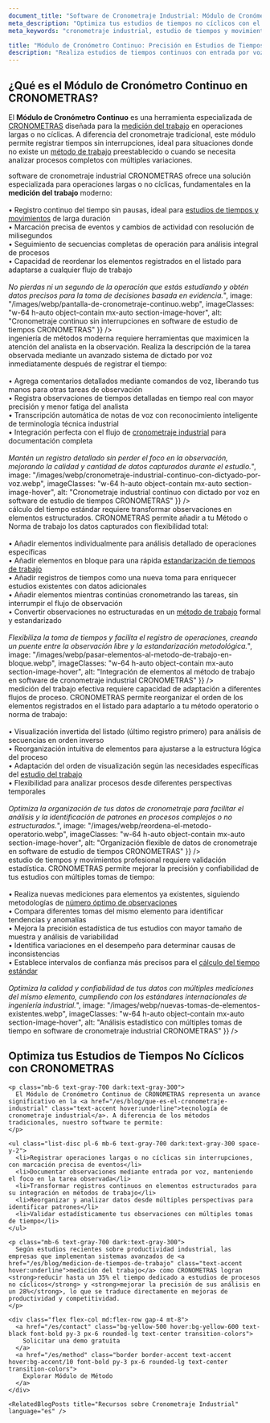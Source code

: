 ```yaml
---
document_title: "Software de Cronometraje Industrial: Módulo de Cronómetro Continuo para Estudios de Tiempos No Cíclicos | CRONOMETRAS"
meta_description: "Optimiza tus estudios de tiempos no cíclicos con el módulo de Cronómetro Continuo de CRONOMETRAS. Registra operaciones largas con entrada por voz, marcación precisa de eventos y análisis detallado para procesos sin método preestablecido."
meta_keywords: "cronometraje industrial, estudio de tiempos y movimientos, cronómetro continuo, medición del trabajo, tiempo estándar, operaciones no cíclicas, cronometraje sin interrupciones, entrada por voz, registro de eventos, software cronometraje industrial, estudios de productividad, método de trabajo, análisis de procesos, tiempos largos"

title: "Módulo de Cronómetro Continuo: Precisión en Estudios de Tiempos No Cíclicos"
description: "Realiza estudios de tiempos continuos con entrada por voz y registro detallado de eventos. Ideal para operaciones largas o no cíclicas, estudios de productividad, o cuando no existe un método de trabajo preestablecido."
---
```


<div class="bg-white dark:bg-gray-800 rounded-lg shadow-lg p-8 mb-12">
  <h2 class="text-2xl font-bold mb-4 text-gray-800 dark:text-white">¿Qué es el Módulo de Cronómetro Continuo en CRONOMETRAS?</h2>

  <p class="mb-6 text-gray-700 dark:text-gray-300">
    El <strong>Módulo de Cronómetro Continuo</strong> es una herramienta especializada de <a href="/es/features" class="text-accent hover:underline">CRONOMETRAS</a> diseñada para la <a href="/es/blog/medicion-de-tiempos-de-trabajo" class="text-accent hover:underline">medición del trabajo</a> en operaciones largas o no cíclicas. A diferencia del cronometraje tradicional, este módulo permite registrar tiempos sin interrupciones, ideal para situaciones donde no existe un <a href="/es/blog/mejores-practicas-metodo-trabajo" class="text-accent hover:underline">método de trabajo</a> preestablecido o cuando se necesita analizar procesos completos con múltiples variaciones.
  </p>
</div>

<Section
  section={{
    title: "Cronometraje Sin Interrupciones para Estudios de Tiempos Completos",
    content: "El <strong>software de cronometraje industrial</strong> CRONOMETRAS ofrece una solución especializada para operaciones largas o no cíclicas, fundamentales en la <strong>medición del trabajo</strong> moderno:<br/><br/>• Registro continuo del tiempo sin pausas, ideal para <a href='/es/blog/como-se-realiza-un-estudio-de-tiempos-y-movimientos-con-cronometro' class='text-accent hover:underline'>estudios de tiempos y movimientos</a> de larga duración<br/>• Marcación precisa de eventos y cambios de actividad con resolución de milisegundos<br/>• Seguimiento de secuencias completas de operación para análisis integral de procesos<br/>• Capacidad de reordenar los elementos registrados en el listado para adaptarse a cualquier flujo de trabajo<br/><br/><i>No pierdas ni un segundo de la operación que estás estudiando y obtén datos precisos para la toma de decisiones basada en evidencia.</i>",
    image: "/images/webp/pantalla-de-cronometraje-continuo.webp",
    imageClasses: "w-64 h-auto object-contain mx-auto section-image-hover",
    alt: "Cronometraje continuo sin interrupciones en software de estudio de tiempos CRONOMETRAS"
  }}
/>

<Section
  section={{
    title: "Entrada por Voz para Estudios de Tiempos Eficientes y Precisos",
    content: "La <strong>ingeniería de métodos</strong> moderna requiere herramientas que maximicen la atención del analista en la observación. Realiza la descripción de la tarea observada mediante un avanzado sistema de dictado por voz inmediatamente después de registrar el tiempo:<br/><br/>• Agrega comentarios detallados mediante comandos de voz, liberando tus manos para otras tareas de observación<br/>• Registra observaciones de tiempos detalladas en tiempo real con mayor precisión y menor fatiga del analista<br/>• Transcripción automática de notas de voz con reconocimiento inteligente de terminología técnica industrial<br/>• Integración perfecta con el flujo de <a href='/es/blog/etapas-del-estudio-de-tiempos-en-un-cronometraje-industrial' class='text-accent hover:underline'>cronometraje industrial</a> para documentación completa<br/><br/><i>Mantén un registro detallado sin perder el foco en la observación, mejorando la calidad y cantidad de datos capturados durante el estudio.</i>",
    image: "/images/webp/cronometraje-industrial-continuo-con-dictyado-por-voz.webp",
    imageClasses: "w-64 h-auto object-contain mx-auto section-image-hover",
    alt: "Cronometraje industrial continuo con dictado por voz en software de estudio de tiempos CRONOMETRAS"
  }}
/>

<Section
  section={{
    title: "Integración con Método de Trabajo para Estandarización de Procesos",
    content: "El <strong>cálculo del tiempo estándar</strong> requiere transformar observaciones en elementos estructurados. CRONOMETRAS permite añadir a tu Método o Norma de trabajo los datos capturados con flexibilidad total:<br/><br/>• Añadir elementos individualmente para análisis detallado de operaciones específicas<br/>• Añadir elementos en bloque para una rápida <a href='/es/blog/como-estandarizar-los-tiempos-de-trabajo-en-la-industria' class='text-accent hover:underline'>estandarización de tiempos de trabajo</a><br/>• Añadir registros de tiempos como una nueva toma para enriquecer estudios existentes con datos adicionales<br/>• Añadir elementos mientras continúas cronometrando las tareas, sin interrumpir el flujo de observación<br/>• Convertir observaciones no estructuradas en un <a href='/es/blog/diseno-del-metodo-de-trabajo' class='text-accent hover:underline'>método de trabajo</a> formal y estandarizado<br/><br/><i>Flexibiliza la toma de tiempos y facilita el registro de operaciones, creando un puente entre la observación libre y la estandarización metodológica.</i>",
    image: "/images/webp/pasar-elementos-al-metodo-de-trabajo-en-bloque.webp",
    imageClasses: "w-64 h-auto object-contain mx-auto section-image-hover",
    alt: "Integración de elementos al método de trabajo en software de cronometraje industrial CRONOMETRAS"
  }}
/>

<Section
  section={{
    title: "Organización Flexible de Datos para Análisis de Procesos Industriales",
    content: "La <strong>medición del trabajo</strong> efectiva requiere capacidad de adaptación a diferentes flujos de proceso. CRONOMETRAS permite reorganizar el orden de los elementos registrados en el listado para adaptarlo a tu método operatorio o norma de trabajo:<br/><br/>• Visualización invertida del listado (último registro primero) para análisis de secuencias en orden inverso<br/>• Reorganización intuitiva de elementos para ajustarse a la estructura lógica del proceso<br/>• Adaptación del orden de visualización según las necesidades específicas del <a href='/es/blog/objetivos-del-estudio-del-trabajo' class='text-accent hover:underline'>estudio del trabajo</a><br/>• Flexibilidad para analizar procesos desde diferentes perspectivas temporales<br/><br/><i>Optimiza la organización de tus datos de cronometraje para facilitar el análisis y la identificación de patrones en procesos complejos o no estructurados.</i>",
    image: "/images/webp/reordena-el-metodo-operatorio.webp",
    imageClasses: "w-64 h-auto object-contain mx-auto section-image-hover",
    alt: "Organización flexible de datos de cronometraje en software de estudio de tiempos CRONOMETRAS"
  }}
/>


<Section
  section={{
    title: "Análisis Estadístico Avanzado con Múltiples Tomas de Tiempo",
    content: "El <strong>estudio de tiempos y movimientos</strong> profesional requiere validación estadística. CRONOMETRAS permite mejorar la precisión y confiabilidad de tus estudios con múltiples tomas de tiempo:<br/><br/>• Realiza nuevas mediciones para elementos ya existentes, siguiendo metodologías de <a href='/es/blog/numero-de-observaciones-a-realizar-en-un-cronometraje-industrial' class='text-accent hover:underline'>número óptimo de observaciones</a><br/>• Compara diferentes tomas del mismo elemento para identificar tendencias y anomalías<br/>• Mejora la precisión estadística de tus estudios con mayor tamaño de muestra y análisis de variabilidad<br/>• Identifica variaciones en el desempeño para determinar causas de inconsistencias<br/>• Establece intervalos de confianza más precisos para el <a href='/es/blog/importancia-tiempo-estandar-productividad-rentabilidad' class='text-accent hover:underline'>cálculo del tiempo estándar</a><br/><br/><i>Optimiza la calidad y confiabilidad de tus datos con múltiples mediciones del mismo elemento, cumpliendo con los estándares internacionales de ingeniería industrial.</i>",
    image: "/images/webp/nuevas-tomas-de-elementos-existentes.webp",
    imageClasses: "w-64 h-auto object-contain mx-auto section-image-hover",
    alt: "Análisis estadístico con múltiples tomas de tiempo en software de cronometraje industrial CRONOMETRAS"
  }}
/>

<div class="container mx-auto my-12 px-4">
  <div class="bg-white dark:bg-gray-800 rounded-lg shadow-lg p-8">
    <h2 class="text-2xl font-bold mb-6 text-gray-800 dark:text-white">Optimiza tus Estudios de Tiempos No Cíclicos con CRONOMETRAS</h2>

    <p class="mb-6 text-gray-700 dark:text-gray-300">
      El Módulo de Cronómetro Continuo de CRONOMETRAS representa un avance significativo en la <a href="/es/blog/que-es-el-cronometraje-industrial" class="text-accent hover:underline">tecnología de cronometraje industrial</a>. A diferencia de los métodos tradicionales, nuestro software te permite:
    </p>

    <ul class="list-disc pl-6 mb-6 text-gray-700 dark:text-gray-300 space-y-2">
      <li>Registrar operaciones largas o no cíclicas sin interrupciones, con marcación precisa de eventos</li>
      <li>Documentar observaciones mediante entrada por voz, manteniendo el foco en la tarea observada</li>
      <li>Transformar registros continuos en elementos estructurados para su integración en métodos de trabajo</li>
      <li>Reorganizar y analizar datos desde múltiples perspectivas para identificar patrones</li>
      <li>Validar estadísticamente tus observaciones con múltiples tomas de tiempo</li>
    </ul>

    <p class="mb-6 text-gray-700 dark:text-gray-300">
      Según estudios recientes sobre productividad industrial, las empresas que implementan sistemas avanzados de <a href="/es/blog/medicion-de-tiempos-de-trabajo" class="text-accent hover:underline">medición del trabajo</a> como CRONOMETRAS logran <strong>reducir hasta un 35% el tiempo dedicado a estudios de procesos no cíclicos</strong> y <strong>mejorar la precisión de sus análisis en un 28%</strong>, lo que se traduce directamente en mejoras de productividad y competitividad.
    </p>

    <div class="flex flex-col md:flex-row gap-4 mt-8">
      <a href="/es/contact" class="bg-yellow-500 hover:bg-yellow-600 text-black font-bold py-3 px-6 rounded-lg text-center transition-colors">
        Solicitar una demo gratuita
      </a>
      <a href="/es/method" class="border border-accent text-accent hover:bg-accent/10 font-bold py-3 px-6 rounded-lg text-center transition-colors">
        Explorar Módulo de Método
      </a>
    </div>

    <RelatedBlogPosts title="Recursos sobre Cronometraje Industrial" language="es" />
  </div>
</div>